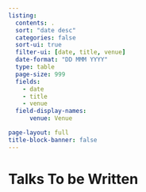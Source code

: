 ```yaml
---
listing:
  contents: .
  sort: "date desc"
  categories: false
  sort-ui: true
  filter-ui: [date, title, venue]
  date-format: "DD MMM YYYY"
  type: table
  page-size: 999
  fields:
    - date
    - title
    - venue
  field-display-names:
      venue: Venue

page-layout: full
title-block-banner: false
---
```


# Talks To be Written
